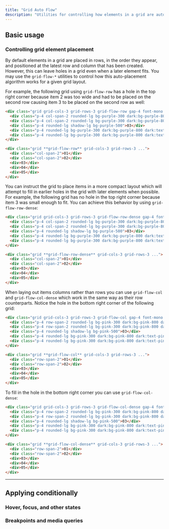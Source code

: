 ```yaml
---
title: "Grid Auto Flow"
description: "Utilities for controlling how elements in a grid are auto-placed."
---
```




## Basic usage

### Controlling grid element placement

By default elements in a grid are placed in rows, in the order they appear, and positioned at the latest row and column that has been created. However, this can leave holes in a grid even when a later element fits. You may use the `grid-flow-*` utilities to control how this auto-placement algorithm works for a given grid layout.

For example, the following grid using `grid-flow-row` has a hole in the top right corner because item 2 was too wide and had to be placed on the second row causing item 3 to be placed on the second row as well:

```html {{ example: true }}
<div class="grid grid-cols-3 grid-rows-3 grid-flow-row gap-4 font-mono text-white text-sm text-center font-bold leading-6 bg-stripes-purple rounded-lg">
  <div class="p-4 col-span-2 rounded-lg bg-purple-300 dark:bg-purple-800 dark:text-purple-400">01</div>
  <div class="p-4 col-span-2 rounded-lg bg-purple-300 dark:bg-purple-800 dark:text-purple-400">02</div>
  <div class="p-4 rounded-lg shadow-lg bg-purple-500">03</div>
  <div class="p-4 rounded-lg bg-purple-300 dark:bg-purple-800 dark:text-purple-400">04</div>
  <div class="p-4 rounded-lg bg-purple-300 dark:bg-purple-800 dark:text-purple-400">05</div>
</div>
```

```html
<div class="grid **grid-flow-row** grid-cols-3 grid-rows-3 ...">
  <div class="col-span-2">01</div>
  <div class="col-span-2">02</div>
  <div>03</div>
  <div>04</div>
  <div>05</div>
</div>
```

You can instruct the grid to place items in a more compact layout which will attempt to fill in earlier holes in the grid with later elements when possible. For example, the following grid has no hole in the top right corner because item 3 was small enough to fit. You can achieve this behavior by using `grid-flow-row-dense`:

```html {{ example: true }}
<div class="grid grid-cols-3 grid-rows-3 grid-flow-row-dense gap-4 font-mono text-white text-sm text-center font-bold leading-6 bg-stripes-purple rounded-lg">
  <div class="p-4 col-span-2 rounded-lg bg-purple-300 dark:bg-purple-800 dark:text-purple-400">01</div>
  <div class="p-4 col-span-2 rounded-lg bg-purple-300 dark:bg-purple-800 dark:text-purple-400">02</div>
  <div class="p-4 rounded-lg shadow-lg bg-purple-500">03</div>
  <div class="p-4 rounded-lg bg-purple-300 dark:bg-purple-800 dark:text-purple-400">04</div>
  <div class="p-4 rounded-lg bg-purple-300 dark:bg-purple-800 dark:text-purple-400">05</div>
</div>
```

```html
<div class="grid **grid-flow-row-dense** grid-cols-3 grid-rows-3 ...">
  <div class="col-span-2">01</div>
  <div class="col-span-2">02</div>
  <div>03</div>
  <div>04</div>
  <div>05</div>
</div>
```

When laying out items columns rather than rows you can use `grid-flow-col` and `grid-flow-col-dense` which work in the same way as their row counterparts. Notice the hole in the bottom right corner of the following grid:

```html {{ example: true }}
<div class="grid grid-cols-3 grid-rows-3 grid-flow-col gap-4 font-mono text-white text-sm text-center font-bold leading-6 bg-stripes-pink rounded-lg">
  <div class="p-4 row-span-2 rounded-lg bg-pink-300 dark:bg-pink-800 dark:text-pink-400">01</div>
  <div class="p-4 row-span-2 rounded-lg bg-pink-300 dark:bg-pink-800 dark:text-pink-400">02</div>
  <div class="p-4 rounded-lg shadow-lg bg-pink-500">03</div>
  <div class="p-4 rounded-lg bg-pink-300 dark:bg-pink-800 dark:text-pink-400">04</div>
  <div class="p-4 rounded-lg bg-pink-300 dark:bg-pink-800 dark:text-pink-400">05</div>
</div>
```

```html
<div class="grid **grid-flow-col** grid-cols-3 grid-rows-3 ...">
  <div class="row-span-2">01</div>
  <div class="row-span-2">02</div>
  <div>03</div>
  <div>04</div>
  <div>05</div>
</div>
```

To fill in the hole in the bottom right corner you can use `grid-flow-col-dense`:

```html {{ example: true }}
<div class="grid grid-cols-3 grid-rows-3 grid-flow-col-dense gap-4 font-mono text-white text-sm text-center font-bold leading-6 bg-stripes-pink rounded-lg">
  <div class="p-4 row-span-2 rounded-lg bg-pink-300 dark:bg-pink-800 dark:text-pink-400">01</div>
  <div class="p-4 row-span-2 rounded-lg bg-pink-300 dark:bg-pink-800 dark:text-pink-400">02</div>
  <div class="p-4 rounded-lg shadow-lg bg-pink-500">03</div>
  <div class="p-4 rounded-lg bg-pink-300 dark:bg-pink-800 dark:text-pink-400">04</div>
  <div class="p-4 rounded-lg bg-pink-300 dark:bg-pink-800 dark:text-pink-400">05</div>
</div>
```

```html
<div class="grid **grid-flow-col-dense** grid-cols-3 grid-rows-3 ...">
  <div class="row-span-2">01</div>
  <div class="row-span-2">02</div>
  <div>03</div>
  <div>04</div>
  <div>05</div>
</div>
```

---

## <Heading ignore>Applying conditionally</Heading>

### <Heading ignore>Hover, focus, and other states</Heading>

<HoverFocusAndOtherStates defaultClass="grid grid-flow-col" featuredClass="grid-flow-row" />

### <Heading ignore>Breakpoints and media queries</Heading>

<BreakpointsAndMediaQueries defaultClass="grid grid-flow-col" featuredClass="grid-flow-row" />
